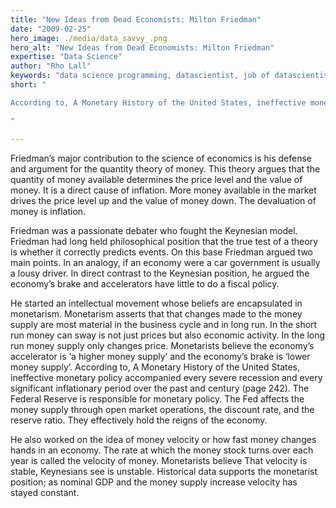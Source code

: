 ```yaml
---
title: "New Ideas from Dead Economists: Milton Friedman"
date: "2009-02-25"
hero_image: ./media/data_savvy_.png
hero_alt: "New Ideas from Dead Economists: Milton Friedman"
expertise: "Data Science"
author: "Rho Lall"
keywords: "data science programming, datascientist, job of datascientist, job of data scientist, data driven insights, data driven storytelling, data driven solutions"
short: "

According to, A Monetary History of the United States, ineffective monetary policy accompanied every severe recession and every significant inflationary period over the past and century

"

---
```


Friedman’s major contribution to the science of economics is his defense and argument for the quantity theory of money.  This theory argues that the quantity of money available determines the price level and the value of money.  It is a direct cause of inflation.  More money available in the market drives the price level up and the value of money down.  The devaluation of money is inflation. 

Friedman was a passionate debater who fought the Keynesian model.  Friedman had long held philosophical position that the true test of a theory is whether it correctly predicts events.  On this base Friedman argued two main points.  In an analogy, if an economy were a car government is usually a lousy driver.  In direct contrast to the Keynesian position, he argued the economy’s brake and accelerators have little to do a fiscal policy. 

He started an intellectual movement whose beliefs are encapsulated in monetarism.  Monetarism asserts that that changes made to the money supply are most material in the business cycle and in long run.  In the short run money can sway is not just prices but also economic activity. In the long run money supply only changes price.  Monetarists believe the economy’s accelerator is ‘a higher money supply’ and the economy’s brake is ‘lower money supply’.  According to, A Monetary History of the United States, ineffective monetary policy accompanied every severe recession and every significant inflationary period over the past and century (page 242).  The Federal Reserve is responsible for monetary policy.  The Fed affects the money supply through open market operations, the discount rate, and the reserve ratio.  They effectively hold the reigns of the economy.

He also worked on the idea of money velocity or how fast money changes hands in an economy.  The rate at which the money stock turns over each year is called the velocity of money.  Monetarists believe That velocity is stable, Keynesians see is unstable.  Historical data supports the monetarist position; as nominal GDP and the money supply increase velocity has stayed constant.
